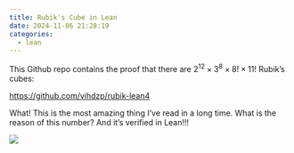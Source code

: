 ```yaml
---
title: Rubik's Cube in Lean
date: 2024-11-06 21:28:19
categories:
  - lean
---
```


This Github repo contains the proof that there are $2^{12} \times 3^{8} \times 8! \times 11!$ Rubik's cubes:

[https://github.com/vihdzp/rubik-lean4](https://github.com/vihdzp/rubik-lean4)

What! This is the most amazing thing I've read in a long time. What is the reason of this number? And it's verified in Lean!!! 

<img src="https://media.tenor.com/BHEkb1EYsaMAAAAM/aplausos-clapped.gif" />